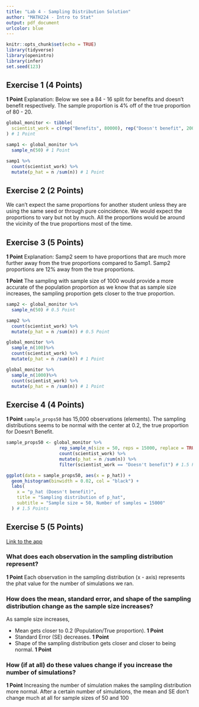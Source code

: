 ```yaml
---
title: "Lab 4 - Sampling Distribution Solution"
author: "MATH224 - Intro to Stat"
output: pdf_document
urlcolor: blue
---
```


```r
knitr::opts_chunk$set(echo = TRUE)
library(tidyverse)
library(openintro)
library(infer)
set.seed(123)
```


## Exercise 1 (4 Points)

**1 Point** Explanation: Below we see a 84 - 16 split for benefits and doesn't benefit respectively. The sample proportion is 4% off of the true proportion of 80 - 20.

```r
global_monitor <- tibble(
  scientist_work = c(rep("Benefits", 80000), rep("Doesn't benefit", 20000))
) # 1 Point

samp1 <- global_monitor %>%
  sample_n(50) # 1 Point

samp1 %>%
  count(scientist_work) %>%
  mutate(p_hat = n /sum(n)) # 1 Point
```


## Exercise 2 (2 Points)

We can't expect the same proportions for another student unless they are using the same seed or through pure coincidence. We would expect the proportions to vary but not by much. All the proportions would be around the vicinity of the true proportions most of the time.

## Exercise 3 (5 Points)

**1 Point** Explanation: Samp2 seem to have proportions that are much more further away from the true proportions compared to Samp1. Samp2 proportions are 12% away from the true proportions.

**1 Point** The sampling with sample size of 1000 would provide a more accurate of the population proportion as we know that as sample size increases, the sampling proportion gets closer to the true proportion.

```r
samp2 <- global_monitor %>%
  sample_n(50) # 0.5 Point

samp2 %>%
  count(scientist_work) %>%
  mutate(p_hat = n /sum(n)) # 0.5 Point

global_monitor %>%
  sample_n(100)%>%
  count(scientist_work) %>%
  mutate(p_hat = n /sum(n)) # 1 Point

global_monitor %>%
  sample_n(1000)%>%
  count(scientist_work) %>%
  mutate(p_hat = n /sum(n)) # 1 Point
```


## Exercise 4 (4 Points)

**1 Point** `sample_props50` has 15,000 observations (elements). The sampling distributions seems to be normal with the center at 0.2, the true proportion for Doesn't Benefit.

```r
sample_props50 <- global_monitor %>%
                    rep_sample_n(size = 50, reps = 15000, replace = TRUE) %>%
                    count(scientist_work) %>%
                    mutate(p_hat = n /sum(n)) %>%
                    filter(scientist_work == "Doesn't benefit") # 1.5 Points

ggplot(data = sample_props50, aes(x = p_hat)) +
  geom_histogram(binwidth = 0.02, col = "black") +
  labs(
    x = "p_hat (Doesn't benefit)",
    title = "Sampling distribution of p_hat",
    subtitle = "Sample size = 50, Number of samples = 15000"
  ) # 1.5 Points
```


## Exercise 5 (5 Points)

[Link to the app](https://introtostatncat.shinyapps.io/05a_sampling_distribution/)

### What does each observation in the sampling distribution represent? 

**1 Point** Each observation in the sampling distribution (x - axis) represents the phat value for the number of simulations we ran.

### How does the mean, standard error, and shape of the sampling distribution change as the sample size increases?

As sample size increases,

- Mean gets closer to 0.2 (Population/True proportion). **1 Point**
- Standard Error (SE) decreases. **1 Point**
- Shape of the sampling distribution gets closer and closer to being normal. **1 Point**

### How (if at all) do these values change if you increase the number of simulations?

**1 Point** Increasing the number of simulation makes the sampling distribution more normal. After a certain number of simulations, the mean and SE don't change much at all for sample sizes of 50 and 100